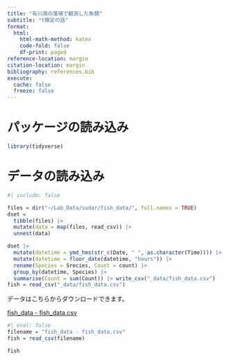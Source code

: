 ```yaml
---
title: "有川湾の藻場で観測した魚類"
subtitle: "t検定の話"
format: 
  html:
    html-math-method: katex
    code-fold: false
    df-print: paged
reference-location: margin
citation-location: margin
bibliography: references.bib
execute: 
  cache: false
  freeze: false
---
```


# パッケージの読み込み

```r
library(tidyverse)
```

# データの読み込み

```r
#| include: false

files = dir("~/Lab_Data/sudar/fish_data/", full.names = TRUE)
dset = 
  tibble(files) |> 
  mutate(data = map(files, read_csv)) |> 
  unnest(data) 

dset |> 
  mutate(datetime = ymd_hms(str_c(Date, " ", as.character(Time)))) |> 
  mutate(datetime = floor_date(datetime, "hours")) |>
  rename(Species = Srecies, Count = count) |> 
  group_by(datetime, Species) |> 
  summarise(Count = sum(Count)) |> write_csv("_data/fish_data.csv")
fish = read_csv("_data/fish_data.csv")
```

データはこちらからダウンロードできます。

[fish_data - fish_data.csv](https://t.ly/cbugD)

```r
#| eval: false
filename = "fish_data - fish_data.csv"
fish = read_csv(filename)
```


```r
fish
```




